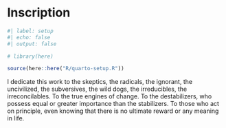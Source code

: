 # Inscription {.unnumbered}

```r
#| label: setup
#| echo: false
#| output: false

# library(here)

source(here::here("R/quarto-setup.R"))
```

I dedicate this work to the skeptics, the radicals, the ignorant, the uncivilized, the subversives, the wild dogs, the irreducibles, the irreconcilables. To the true engines of change. To the destabilizers, who possess equal or greater importance than the stabilizers. To those who act on principle, even knowing that there is no ultimate reward or any meaning in life.
